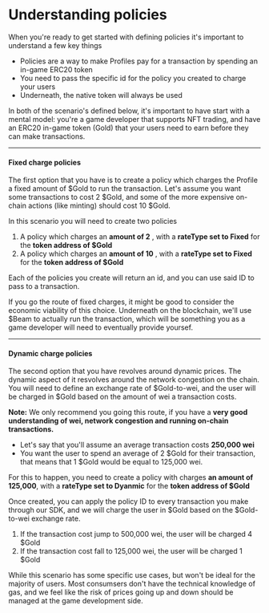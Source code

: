 # Understanding policies

When you're ready to get started with defining policies it's important to understand a few key things

- Policies are a way to make Profiles pay for a transaction by spending an in-game ERC20 token
- You need to pass the specific id for the policy you created to charge your users
- Underneath, the native token will always be used

In both of the scenario's defined below, it's important to have start with a mental model: you're a game developer that supports NFT trading, and have an ERC20 in-game token (Gold) that your users need to earn before they can make transactions.

---

#### Fixed charge policies

The first option that you have is to create a policy which charges the Profile a fixed amount of $Gold to run the transaction. Let's assume you want some transactions to cost 2 $Gold, and some of the more expensive on-chain actions (like minting) should cost 10 $Gold.

In this scenario you will need to create two policies

1. A policy which charges an **amount of 2** , with a **rateType set to Fixed** for the **token address of $Gold**
2. A policy which charges an **amount of 10** , with a **rateType set to Fixed** for the **token address of $Gold**

Each of the policies you create will return an id, and you can use said ID to pass to a transaction.

If you go the route of fixed charges, it might be good to consider the economic viability of this choice. Underneath on the blockchain, we'll use $Beam to actually run the transaction, which will be something you as a game developer will need to eventually provide yoursef.

---

#### Dynamic charge policies

The second option that you have revolves around dynamic prices. The dynamic aspect of it resvolves around the network congestion on the chain. You will need to define an exchange rate of $Gold-to-wei, and the user will be charged in $Gold based on the amount of wei a transaction costs.

**Note:** We only recommend you going this route, if you have a **very good understanding of wei, network congestion and running on-chain transactions.**

- Let's say that you'll assume an average transaction costs **250,000 wei**
- You want the user to spend an average of 2 $Gold for their transaction, that means that 1 $Gold would be equal to 125,000 wei.

For this to happen, you need to create a policy with charges **an amount of 125,000**, with a **rateType set to Dyanmic** for the **token address of $Gold**

Once created, you can apply the policy ID to every transaction you make through our SDK, and we will charge the user in $Gold based on the $Gold-to-wei exchange rate.

1. If the transaction cost jump to 500,000 wei, the user will be charged 4 $Gold
2. If the transaction cost fall to 125,000 wei, the user will be charged 1 $Gold

While this scenario has some specific use cases, but won't be ideal for the majority of users. Most consumsers don't have the technical knowledge of gas, and we feel like the risk of prices going up and down should be managed at the game development side.

